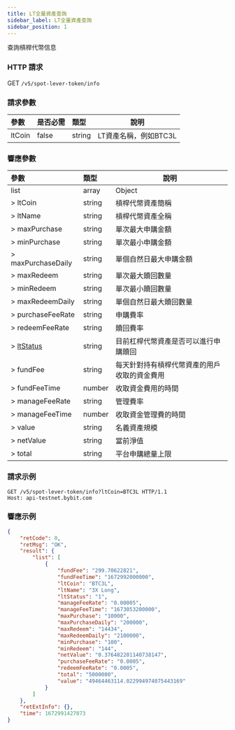```yaml
---
title: LT全量資產查詢
sidebar_label: LT全量資產查詢
sidebar_position: 1
---
```

查詢槓桿代幣信息

### HTTP 請求
GET `/v5/spot-lever-token/info`

### 請求參數
| 參數 | 是否必需 | 類型 | 說明|
|:----- |:-------|:-----|------ |
|ltCoin |false |string |LT資產名稱，例如BTC3L|

### 響應參數
| 參數 | 類型 | 說明|
|:----- |:-----|----- |
|list |array |Object |
|> ltCoin |string |槓桿代幣資產簡稱 |
|> ltName |string |槓桿代幣資產全稱 |
|> maxPurchase |string |單次最大申購金額 |
|> minPurchase |string |單次最小申購金額 |
|> maxPurchaseDaily |string |單個自然日最大申購金額 |
|> maxRedeem |string |單次最大贖回數量 |
|> minRedeem |string |單次最小贖回數量 |
|> maxRedeemDaily |string |單個自然日最大贖回數量 |
|> purchaseFeeRate |string |申購費率 |
|> redeemFeeRate |string |贖回費率 |
|> [ltStatus](../enum#ltstatus) |string |目前杠桿代幣資產是否可以進行申購贖回|
|> fundFee |string |每天針對持有槓桿代幣資產的用戶收取的資金費用 |
|> fundFeeTime |number |收取資金費用的時間 |
|> manageFeeRate |string |管理費率|
|> manageFeeTime |number |收取資金管理費的時間 |
|> value |string |名義資產規模 |
|> netValue |string |當前淨值 |
|> total |string |平台申購總量上限 |

### 請求示例

```http
GET /v5/spot-lever-token/info?ltCoin=BTC3L HTTP/1.1
Host: api-testnet.bybit.com
```

### 響應示例

```json
{
    "retCode": 0,
    "retMsg": "OK",
    "result": {
        "list": [
            {
                "fundFee": "299.70622821",
                "fundFeeTime": "1672992000000",
                "ltCoin": "BTC3L",
                "ltName": "3X Long",
                "ltStatus": "1",
                "manageFeeRate": "0.00005",
                "manageFeeTime": "1673053200000",
                "maxPurchase": "10000",
                "maxPurchaseDaily": "200000",
                "maxRedeem": "14434",
                "maxRedeemDaily": "2100000",
                "minPurchase": "100",
                "minRedeem": "144",
                "netValue": "0.376482201140738147",
                "purchaseFeeRate": "0.0005",
                "redeemFeeRate": "0.0005",
                "total": "5000000",
                "value": "49464463114.022994974075443169"
            }
        ]
    },
    "retExtInfo": {},
    "time": 1672991427073
}
```